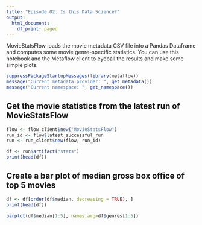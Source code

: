 ```yaml
---
title: "Episode 02: Is this Data Science?"
output:
  html_document:
    df_print: paged
---
```


MovieStatsFlow loads the movie metadata CSV file into a Pandas Dataframe and computes some movie genre-specific statistics. You can use this notebook and the Metaflow client to eyeball the results and make some simple plots.

```r
suppressPackageStartupMessages(library(metaflow))
message("Current metadata provider: ", get_metadata())
message("Current namespace: ", get_namespace())
```

## Get the movie statistics from the latest run of MovieStatsFlow

```r
flow <- flow_client$new("MovieStatsFlow")
run_id <- flow$latest_successful_run
run <- run_client$new(flow, run_id)

df <- run$artifact("stats")
print(head(df))
```



## Create a bar plot of median gross box office of top 5 movies
```r
df <- df[order(df$median, decreasing = TRUE), ]
print(head(df))

barplot(df$median[1:5], names.arg=df$genres[1:5])
```
